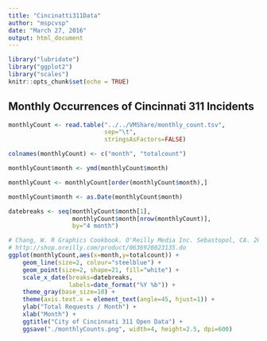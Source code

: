 ```yaml
---
title: "Cincinatti311Data"
author: "mspcvsp"
date: "March 27, 2016"
output: html_document
---
```


```r
library("lubridate")
library("ggplot2")
library("scales")
knitr::opts_chunk$set(echo = TRUE)
```

## Monthly Occurrences of Cincinnati 311 Incidents

```r
monthlyCount <- read.table("../../VMShare/monthly_count.tsv",
                           sep="\t",
                           stringsAsFactors=FALSE)

colnames(monthlyCount) <- c("month", "totalcount")

monthlyCount$month <- ymd(monthlyCount$month)

monthlyCount <- monthlyCount[order(monthlyCount$month),]

monthlyCount$month <- as.Date(monthlyCount$month)

datebreaks <- seq(monthlyCount$month[1],
                  monthlyCount$month[nrow(monthlyCount)],
                  by="4 month")

# Chang, W. R Graphics Cookbook. O'Reilly Media Inc. Sebastopol, CA. 2012.
# http://shop.oreilly.com/product/0636920023135.do 
ggplot(monthlyCount,aes(x=month,y=totalcount)) + 
    geom_line(size=2, colour="steelblue") +
    geom_point(size=2, shape=21, fill="white") + 
    scale_x_date(breaks=datebreaks,
                 labels=date_format("%Y %b")) +
    theme_gray(base_size=10) +
    theme(axis.text.x = element_text(angle=45, hjust=1)) +
    ylab("Total Requests / Month") +
    xlab("Month") +
    ggtitle("City of Cincinnati 311 Open Data") +
    ggsave("./monthlyCounts.png", width=4, height=2.5, dpi=600)
```

